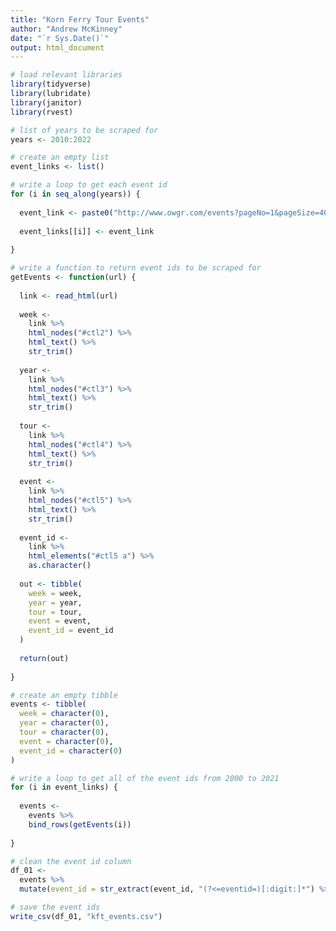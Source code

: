 ---
title: "Korn Ferry Tour Events"
author: "Andrew McKinney"
date: "`r Sys.Date()`"
output: html_document
---

```{r}

# load relevant libraries
library(tidyverse)
library(lubridate)
library(janitor)
library(rvest)

```

```{r}

# list of years to be scraped for
years <- 2010:2022

# create an empty list
event_links <- list()

# write a loop to get each event id
for (i in seq_along(years)) {
  
  event_link <- paste0("http://www.owgr.com/events?pageNo=1&pageSize=400&tour=KFT&year=", years[i])
  
  event_links[[i]] <- event_link
  
}

# write a function to return event ids to be scraped for
getEvents <- function(url) {
  
  link <- read_html(url)
  
  week <-
    link %>%
    html_nodes("#ctl2") %>% 
    html_text() %>%
    str_trim()
  
  year <-
    link %>%
    html_nodes("#ctl3") %>% 
    html_text() %>%
    str_trim()
  
  tour <-
    link %>%
    html_nodes("#ctl4") %>%
    html_text() %>%
    str_trim()
  
  event <-
    link %>%
    html_nodes("#ctl5") %>%
    html_text() %>%
    str_trim()
  
  event_id <-
    link %>%
    html_elements("#ctl5 a") %>% 
    as.character()
  
  out <- tibble(
    week = week,
    year = year,
    tour = tour,
    event = event,
    event_id = event_id
  )
    
  return(out)
  
}

# create an empty tibble
events <- tibble(
  week = character(0),
  year = character(0),
  tour = character(0),
  event = character(0),
  event_id = character(0)
)

# write a loop to get all of the event ids from 2000 to 2021
for (i in event_links) {
  
  events <- 
    events %>%
    bind_rows(getEvents(i))
  
}

# clean the event id column
df_01 <- 
  events %>%
  mutate(event_id = str_extract(event_id, "(?<=eventid=)[:digit:]*") %>% str_trim())

# save the event ids
write_csv(df_01, "kft_events.csv")

```

